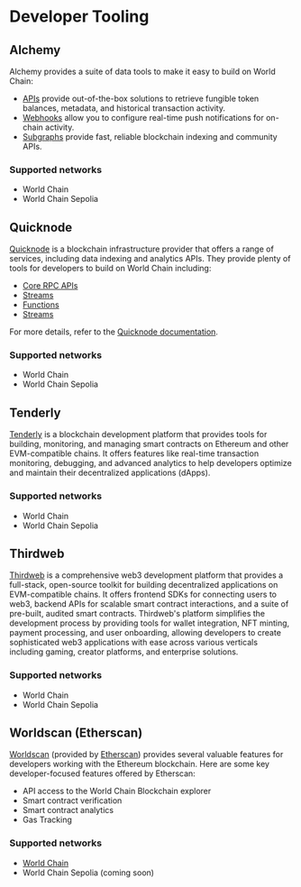 # Developer Tooling

## Alchemy

Alchemy provides a suite of data tools to make it easy to build on World Chain:
- [APIs](https://docs.alchemy.com/reference/token-api-quickstart) provide out-of-the-box solutions to retrieve fungible token balances, metadata, and historical transaction activity.
- [Webhooks](https://docs.alchemy.com/reference/notify-api-quickstart) allow you to configure real-time push notifications for on-chain activity.
- [Subgraphs](https://docs.alchemy.com/reference/subgraphs-quickstart) provide fast, reliable blockchain indexing and community APIs.

### Supported networks

- World Chain
- World Chain Sepolia

## Quicknode

[Quicknode](https://www.quicknode.com/) is a blockchain infrastructure provider that offers a range of services, including data indexing and analytics APIs. They provide plenty of tools for developers to build on World Chain including:
- [Core RPC APIs](https://www.quicknode.com/core-api)
- [Streams](https://www.quicknode.com/streams)
- [Functions](https://www.quicknode.com/functions)
- [Streams](https://www.quicknode.com/streams)

For more details, refer to the [Quicknode documentation](https://www.quicknode.com/docs/welcome).

### Supported networks

- World Chain
- World Chain Sepolia

## Tenderly

[Tenderly](https://tenderly.co/) is a blockchain development platform that provides tools for building, monitoring,
 and managing smart contracts on Ethereum and other EVM-compatible chains.
 It offers features like real-time transaction monitoring, debugging, and advanced analytics
 to help developers optimize and maintain their decentralized applications (dApps). 

 ### Supported networks

- World Chain
- World Chain Sepolia

## Thirdweb

[Thirdweb](thirdweb.com/) is a comprehensive web3 development platform that provides a full-stack, open-source toolkit for building decentralized applications on EVM-compatible chains.
It offers frontend SDKs for connecting users to web3, backend APIs for scalable smart contract interactions, and a suite of pre-built, audited smart contracts.
Thirdweb's platform simplifies the development process by providing tools for wallet integration, NFT minting, payment processing, and user onboarding, allowing
developers to create sophisticated web3 applications with ease across various verticals including gaming, creator platforms, and enterprise solutions.

### Supported networks

- World Chain
- World Chain Sepolia

## Worldscan (Etherscan)

[Worldscan](https://worldscan.org/) (provided by [Etherscan](https://etherscan.io/)) provides several valuable features for developers working with the Ethereum blockchain.
Here are some key developer-focused features offered by Etherscan:
- API access to the World Chain Blockchain explorer
- Smart contract verification
- Smart contract analytics
- Gas Tracking

### Supported networks

- [World Chain](https://worldscan.org/)
- World Chain Sepolia (coming soon)



